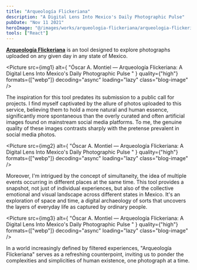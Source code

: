```yaml
---
title: "Arqueología Flickeriana"
description: "A Digital Lens Into Mexico's Daily Photographic Pulse"
pubDate: "Nov 11 2021"
heroImage: "@/images/works/arqueologia-flickeriana/arqueologia-flickeriana-cover.jpg"
tools: ["React"]
---
```



[**Arqueología Flickeriana**](https://arqueologia-flickeriana.vercel.app/) is an tool designed to explore photographs uploaded on any given day in any state of Mexico.

<Picture
  src={img1}
  alt={
    "Óscar A. Montiel — Arqueología Flickeriana: A Digital Lens Into Mexico's Daily Photographic Pulse "
  }
  quality={"high"}
  formats={["webp"]}
  decoding="async"
  loading="lazy"
  class="blog-image"
/>

The inspiration for this tool predates its submission to a public call for projects. I find myself captivated by the allure of photos uploaded to this service, believing them to hold a more natural and human essence, significantly more spontaneous than the overly curated and often artificial images found on mainstream social media platforms. To me, the genuine quality of these images contrasts sharply with the pretense prevalent in social media photos.

<Picture
  src={img2}
  alt={
    "Óscar A. Montiel — Arqueología Flickeriana: A Digital Lens Into Mexico's Daily Photographic Pulse "
  }
  quality={"high"}
  formats={["webp"]}
  decoding="async"
  loading="lazy"
  class="blog-image"
/>

Moreover, I'm intrigued by the concept of simultaneity, the idea of multiple events occurring in different places at the same time. This tool provides a snapshot, not just of individual experiences, but also of the collective emotional and visual landscape across different states in Mexico. It's an exploration of space and time, a digital archaeology of sorts that uncovers the layers of everyday life as captured by ordinary people.

<Picture
  src={img3}
  alt={
    "Óscar A. Montiel — Arqueología Flickeriana: A Digital Lens Into Mexico's Daily Photographic Pulse "
  }
  quality={"high"}
  formats={["webp"]}
  decoding="async"
  loading="lazy"
  class="blog-image"
/>

In a world increasingly defined by filtered experiences, "Arqueología Flickeriana" serves as a refreshing counterpoint, inviting us to ponder the complexities and simplicities of human existence, one photograph at a time.
